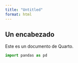 ```yaml
---
title: "Untitled"
format: html
---
```


## Un encabezado

Este es un documento de Quarto.

```python
import pandas as pd
```